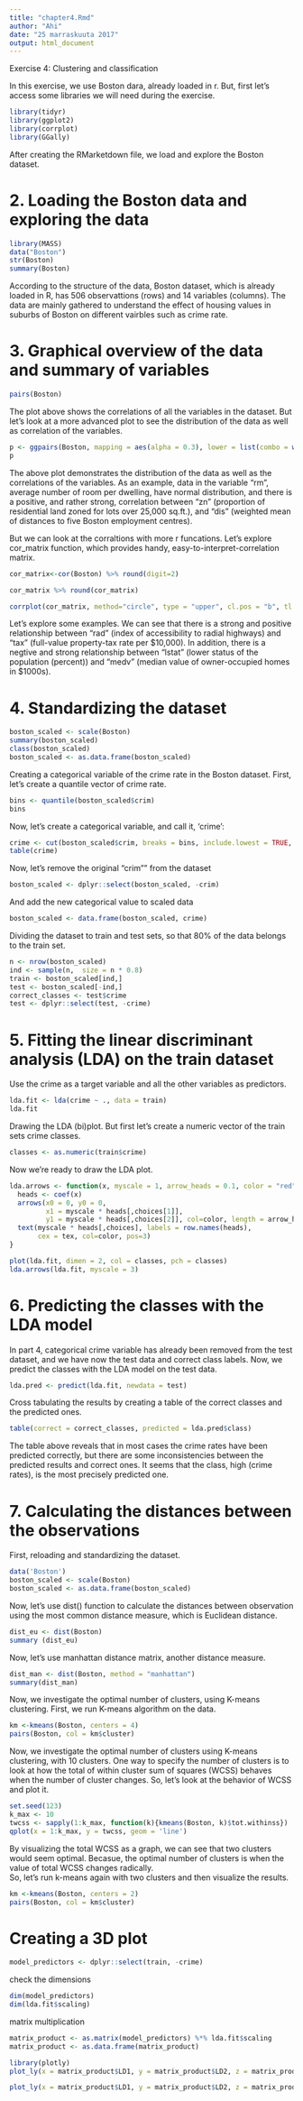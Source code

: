 ```yaml
---
title: "chapter4.Rmd"
author: "Ahi"
date: "25 marraskuuta 2017"
output: html_document
---
```


Exercise 4: Clustering and classification

In this exercise, we use Boston dara, already loaded in r. But, first let's access some libraries we will need during the exercise. 

```r
library(tidyr)
library(ggplot2)
library(corrplot)
library(GGally)
```

After creating the RMarketdown file, we load and explore the Boston dataset. 

# 2. Loading the Boston data and exploring the data

```r
library(MASS)
data("Boston")
str(Boston)
summary(Boston)
```

According to the structure of the data, Boston dataset, which is already loaded in R, has 506 observattions (rows) and 14 variables (columns). The data are mainly gathered to understand the effect of housing values in suburbs of Boston on different vairbles such as crime rate.  

# 3. Graphical overview of the data and summary of variables 

```r
pairs(Boston)
```

The plot above shows the correlations of all the variables in the dataset. But let's look at a more advanced plot to see the distribution of the data as well as correlation of the variables.

```r
p <- ggpairs(Boston, mapping = aes(alpha = 0.3), lower = list(combo = wrap("facethist", bins = 20)))
p
```

The above plot demonstrates the distribution of the data as well as the correlations of the variables. As an example, data in the variable "rm", average number of room per dwelling, have normal distribution, and there is a positive, and rather strong, correlation between "zn" (proportion of residential land zoned for lots over 25,000 sq.ft.), and "dis" (weighted mean of distances to five Boston employment centres).

But we can look at the corraltions with more r funcations. Let's explore cor_matrix function, which provides handy, easy-to-interpret-correlation matrix. 

```r
cor_matrix<-cor(Boston) %>% round(digit=2)

cor_matrix %>% round(cor_matrix)

corrplot(cor_matrix, method="circle", type = "upper", cl.pos = "b", tl.pos = "d", tl.cex = 0.6)
```

Let's explore some examples. We can see that there is a strong and positive relationship between "rad" (index of accessibility to radial highways) and "tax" (full-value property-tax rate per \$10,000). In addition, there is a negtive and strong relationship between "lstat" (lower status of the population (percent)) and "medv" (median value of owner-occupied homes in \$1000s). 

# 4. Standardizing the dataset

```r
boston_scaled <- scale(Boston)
summary(boston_scaled)
class(boston_scaled)
boston_scaled <- as.data.frame(boston_scaled)
```

Creating a categorical variable of the crime rate in the Boston dataset. First, let's create a quantile vector of crime rate.

```r
bins <- quantile(boston_scaled$crim)
bins
```

Now, let's create a categorical variable, and call it, 'crime':
```r
crime <- cut(boston_scaled$crim, breaks = bins, include.lowest = TRUE, c(label = "low", "med_low", "med_high", "high"))
table(crime)
```

Now, let's remove the original "crim"" from the dataset
```r
boston_scaled <- dplyr::select(boston_scaled, -crim)
```

And add the new categorical value to scaled data
```r
boston_scaled <- data.frame(boston_scaled, crime)
```

Dividing the dataset to train and test sets, so that 80% of the data belongs to the train set. 
```r
n <- nrow(boston_scaled)
ind <- sample(n,  size = n * 0.8)
train <- boston_scaled[ind,]
test <- boston_scaled[-ind,]
correct_classes <- test$crime
test <- dplyr::select(test, -crime)
```

# 5. Fitting the linear discriminant analysis (LDA) on the train dataset 

Use the crime as a target variable and all the other variables as predictors.
```r
lda.fit <- lda(crime ~ ., data = train)
lda.fit
```

Drawing the LDA (bi)plot. But first let's create a numeric vector of the train sets crime classes.
```r
classes <- as.numeric(train$crime)
```

Now we're ready to draw the LDA plot.
```r
lda.arrows <- function(x, myscale = 1, arrow_heads = 0.1, color = "red", tex = 0.75, choices = c(1,2)){
  heads <- coef(x)
  arrows(x0 = 0, y0 = 0, 
         x1 = myscale * heads[,choices[1]], 
         y1 = myscale * heads[,choices[2]], col=color, length = arrow_heads)
  text(myscale * heads[,choices], labels = row.names(heads), 
       cex = tex, col=color, pos=3)
}

plot(lda.fit, dimen = 2, col = classes, pch = classes)
lda.arrows(lda.fit, myscale = 3)
```

# 6. Predicting the classes with the LDA model

In part 4, categorical crime variable has already been removed from the test dataset, and we have now the test data and correct class labels. Now, we predict the classes with the LDA model on the test data.
```r
lda.pred <- predict(lda.fit, newdata = test)
```

Cross tabulating the results by creating a table of the correct classes and the predicted ones.
```r
table(correct = correct_classes, predicted = lda.pred$class)
```
The table above reveals that in most cases the crime rates have been predicted correctly, but there are some inconsistencies between the predicted results and correct ones. It seems that the class, high (crime rates), is the most precisely predicted one.

# 7. Calculating the distances between the observations

First, reloading and standardizing the dataset.
```r
data('Boston')
boston_scaled <- scale(Boston)
boston_scaled <- as.data.frame(boston_scaled)
```

Now, let's use dist() function to calculate the distances between observation using the most common distance measure, which is Euclidean distance.
```r
dist_eu <- dist(Boston)
summary (dist_eu)
```
Now, let's use manhattan distance matrix, another distance measure.
```r
dist_man <- dist(Boston, method = "manhattan")
summary(dist_man)
```

Now, we investigate the optimal number of clusters, using K-means clustering. First, we run K-means algorithm on the data. 
```r
km <-kmeans(Boston, centers = 4)
pairs(Boston, col = km$cluster)
```
Now, we investigate the optimal number of clusters using K-means clustering, with 10 clusters. One way to specify the number of clusters is to look at how the total of within cluster sum of squares (WCSS) behaves when the number of cluster changes. So, let's look at the behavior of WCSS and plot it. 

```r
set.seed(123)
k_max <- 10
twcss <- sapply(1:k_max, function(k){kmeans(Boston, k)$tot.withinss})
qplot(x = 1:k_max, y = twcss, geom = 'line')
```

By visualizing the total WCSS as a graph, we can see that two clusters would seem optimal. Becasue, the optimal number of clusters is when the value of total WCSS changes radically.  
So, let's run k-means again with two clusters and then visualize the results.

```r
km <-kmeans(Boston, centers = 2)
pairs(Boston, col = km$cluster)
```

# Creating a 3D plot 
```r
model_predictors <- dplyr::select(train, -crime)
```
check the dimensions

```r
dim(model_predictors)
dim(lda.fit$scaling)
```

matrix multiplication
```r
matrix_product <- as.matrix(model_predictors) %*% lda.fit$scaling
matrix_product <- as.data.frame(matrix_product)
```

```r
library(plotly)
plot_ly(x = matrix_product$LD1, y = matrix_product$LD2, z = matrix_product$LD3, col = crime, type= 'scatter3d', mode='markers')
```
```r
plot_ly(x = matrix_product$LD1, y = matrix_product$LD2, z = matrix_product$LD3, type= 'scatter3d', mode='markers', col = km$cluster)
```
